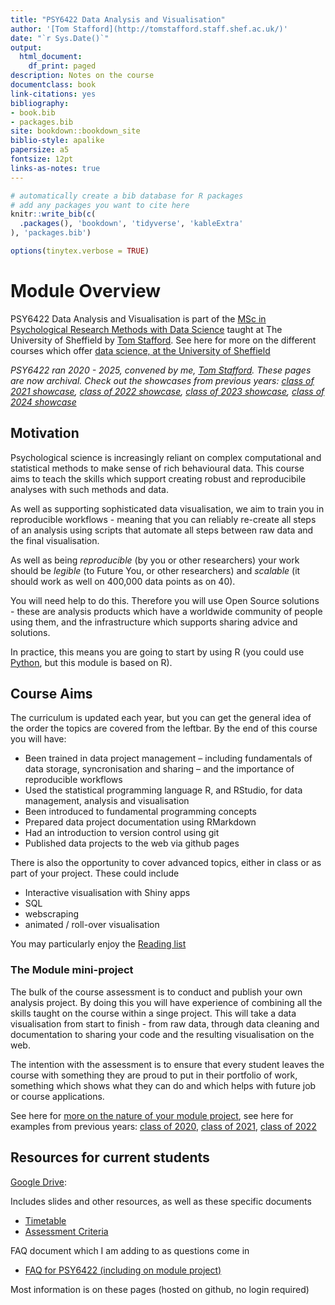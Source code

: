 ```yaml
--- 
title: "PSY6422 Data Analysis and Visualisation"
author: '[Tom Stafford](http://tomstafford.staff.shef.ac.uk/)'
date: "`r Sys.Date()`"
output:
  html_document:
    df_print: paged
description: Notes on the course
documentclass: book
link-citations: yes
bibliography:
- book.bib
- packages.bib
site: bookdown::bookdown_site
biblio-style: apalike
papersize: a5
fontsize: 12pt
links-as-notes: true
---
```


```r
# automatically create a bib database for R packages
# add any packages you want to cite here
knitr::write_bib(c(
  .packages(), 'bookdown', 'tidyverse', 'kableExtra'
), 'packages.bib')

```

```r
options(tinytex.verbose = TRUE)
```

# Module Overview {-}

PSY6422 Data Analysis and Visualisation is part of the [MSc in Psychological Research Methods with Data Science](https://www.sheffield.ac.uk/psychology/prospectivepg/masters/data-science) taught at The University of Sheffield by [Tom Stafford](http://tomstafford.staff.shef.ac.uk/). See here for more on the different courses which offer [data science, at the University of Sheffield](notes.html#data-science-sheffield)

:::: {.info}
*PSY6422 ran 2020 - 2025, convened by me, [Tom Stafford](https://tomstafford.github.io/). These pages are now archival. Check out the showcases from previous years: [class of 2021 showcase](class-of-2021.html), [class of 2022 showcase](class-of-2022.html), [class of 2023 showcase](class-of-2023.html), [class of 2024 showcase](class-of-2024.html)*  
::::
  
## Motivation

Psychological science is increasingly reliant on complex computational and statistical methods to make sense of rich behavioural data. This course aims to teach the skills which support creating robust and reproducibile analyses with such methods and data.

As well as supporting sophisticated data visualisation, we aim to train you in reproducible workflows - meaning that you can reliably re-create all steps of an analysis using scripts that automate all steps between raw data and the final visualisation.

As well as being *reproducible* (by you or other researchers) your work should be *legible* (to Future You, or other researchers) and *scalable* (it should work as well on 400,000 data points as on 40).

You will need help to do this. Therefore you will use Open Source solutions - these are analysis products which have a worldwide community of people using them, and the infrastructure which supports sharing advice and solutions. 

In practice, this means you are going to start by using R (you could use [Python](https://tomstafford.github.io/psy6422/appendices.html#python), but this module is based on R).

## Course Aims

The curriculum is updated each year, but you can get the general idea of the order the topics are covered from the leftbar. By the end of this course you will have:

  * Been trained in data project management -- including fundamentals of data storage, syncronisation and sharing -- and the importance of reproducible workflows
  * Used the statistical programming language R, and RStudio, for data management, analysis and visualisation
  * Been introduced to fundamental programming concepts
  * Prepared data project documentation using RMarkdown
  * Had an introduction to version control using git 
  * Published data projects to the web via github pages
  
There is also the opportunity to cover advanced topics, either in class or as part of your project. These could include

  * Interactive visualisation with Shiny apps
  * SQL
  * webscraping
  * animated / roll-over visualisation

You may particularly enjoy the [Reading list](extra-reading.html)
  
### The Module mini-project 

The bulk of the course assessment is to conduct and publish your own analysis project. By doing this you will have experience of combining all the skills taught on the course within a singe project. This will take a data visualisation from start to finish - from raw data, through data cleaning and documentation to sharing your code and the resulting visualisation on the web.

The intention with the assessment is to ensure that every student leaves the course with something they are proud to put in their portfolio of work, something which shows what they can do and which helps with future job or course applications.

See here for [more on the nature of your module project](module-project.html), see here for examples from previous years: [class of 2020](class-of-2020.html), [class of 2021](class-of-2021.html), [class of 2022](class-of-2022.html)


## Resources for current students

[Google Drive](https://drive.google.com/drive/folders/1ga4ld-psVC762LksH2l1fooFGPBQ8nSD?usp=sharing):

Includes slides and other resources, as well as these specific documents

* [Timetable](https://docs.google.com/spreadsheets/d/1RPi4OWTHZfDidvbIR-rj3F0xLVV8YtaPBd_jF071kM0/edit?usp=sharing)
* [Assessment Criteria](https://docs.google.com/spreadsheets/d/1OItmKJ3D4pqz8So7i33EqD_xtVa6slHVDa-zgWKQYLI/edit?usp=sharing)

FAQ document which I am adding to as questions come in

* [FAQ for PSY6422 (including on module project)](https://docs.google.com/document/d/16ZeOtBy43ImrGWTUSNmiplOwz3C2yd3CLIr-qdzf3bA/edit?usp=sharing)

Most information is on these pages (hosted on github, no login required)





